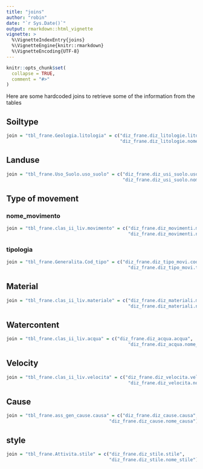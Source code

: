 ```yaml
---
title: "joins"
author: "robin"
date: "`r Sys.Date()`"
output: rmarkdown::html_vignette
vignette: >
  %\VignetteIndexEntry{joins}
  %\VignetteEngine{knitr::rmarkdown}
  %\VignetteEncoding{UTF-8}
---
```


```r
knitr::opts_chunk$set(
  collapse = TRUE,
  comment = "#>"
)
```

Here are some hardcoded joins to retrieve some of the information from the tables



## Soiltype

```r
join = "tbl_frane.Geologia.litologia" = c("diz_frane.diz_litologie.litologia",
                                          "diz_frane.diz_litologie.nome_litologia")
```



## Landuse

```r
join = "tbl_frane.Uso_Suolo.uso_suolo" = c("diz_frane.diz_usi_suolo.uso_suolo",
                                           "diz_frane.diz_usi_suolo.nome_uso_suolo")
```


## Type of movement

### nome_movimento

```r
join = "tbl_frane.clas_ii_liv.movimento" = c("diz_frane.diz_movimenti.movimento",
                                             "diz_frane.diz_movimenti.nome_movimento")
```


### tipologia

```r
join = "tbl_frane.Generalita.Cod_tipo" = c("diz_frane.diz_tipo_movi.cod_tipo",
                                             "diz_frane.diz_tipo_movi.tipologia")
```


## Material

```r
join = "tbl_frane.clas_ii_liv.materiale" = c("diz_frane.diz_materiali.materiale",
                                             "diz_frane.diz_materiali.nome_materiale")
```


## Watercontent

```r
join = "tbl_frane.clas_ii_liv.acqua" = c("diz_frane.diz_acqua.acqua",
                                             "diz_frane.diz_acqua.nome_acqua")
```


## Velocity

```r
join = "tbl_frane.clas_ii_liv.velocita" = c("diz_frane.diz_velocita.velocita",
                                             "diz_frane.diz_velocita.nome_velocita")
```


## Cause

```r
join = "tbl_frane.ass_gen_cause.causa" = c("diz_frane.diz_cause.causa",
                                      "diz_frane.diz_cause.nome_causa")
```



## style


```r
join = "tbl_frane.Attivita.stile" = c("diz_frane.diz_stile.stile",
                                      "diz_frane.diz_stile.nome_stile")
```

